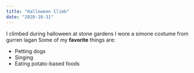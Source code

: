 ```yaml
---
title: "Halloween Climb"
date: "2020-10-31"
---
```

I climbed during halloween at stone gardens
I wore a simone costume from gurren lagan
Some of my **favorite** things are:
* Petting dogs
* Singing
* Eating potato-based foods